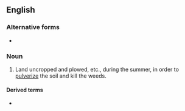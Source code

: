 {{also|summer-fallow}}
==English==
{{Webster 1913|summer}}

===Alternative forms===
* {{l|en|summer-fallow}}

===Noun===
{{en-noun}}

# Land uncropped and plowed, etc., during the summer, in order to [[pulverize]] the soil and kill the weeds.

====Derived terms====
* {{l|en|summer-fallow}} {{pos|v}}